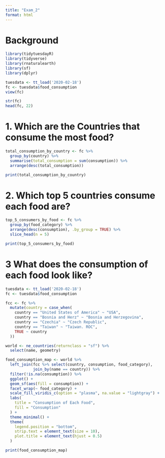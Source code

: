```yaml
---
title: "Exam_2"
format: html
---
```


# Background

```r
library(tidytuesdayR)
library(tidyverse)
library(rnaturalearth)
library(sf)
library(dplyr)
```

```r
tuesdata <- tt_load('2020-02-18')
fc <- tuesdata$food_consumption
view(fc)
```
```r
str(fc)
head(fc, 22)
```

# 1. Which are the Countries that consume the most food?

```r
total_consumption_by_country <- fc %>%
  group_by(country) %>%
  summarise(total_consumption = sum(consumption)) %>%
  arrange(desc(total_consumption))

print(total_consumption_by_country)
```

# 2. Which top 5 countries consume each food are?

```r
top_5_consumers_by_food <- fc %>%
  group_by(food_category) %>%
  arrange(desc(consumption), .by_group = TRUE) %>%
  slice_head(n = 5)

print(top_5_consumers_by_food)
```

# 3 What does the consumption of each food look like?

```r
tuesdata <- tt_load('2020-02-18')
fc <- tuesdata$food_consumption

fcc <- fc %>%
  mutate(country = case_when(
    country == "United States of America" ~ "USA",
    country == "Bosnia and Herz" ~ "Bosnia and Herzegovina",
    country == "Czechia" ~ "Czech Republic",
    country == "Taiwan" ~ "Taiwan. ROC",
    TRUE ~ country
  ))

world <- ne_countries(returnclass = "sf") %>%
  select(name, geometry)

food_consumption_map <- world %>%
  left_join(fcc %>% select(country, consumption, food_category), 
            join_by(name == country)) %>%
  filter(!is.na(consumption)) %>%
  ggplot() +
  geom_sf(aes(fill = consumption)) +
  facet_wrap(~ food_category) +
  scale_fill_viridis_c(option = "plasma", na.value = "lightgray") +
  labs(
    title = "Consumption of Each Food",
    fill = "Consumption"
  ) +
  theme_minimal() +
  theme(
    legend.position = "bottom",
    strip.text = element_text(size = 10),
    plot.title = element_text(hjust = 0.5)
  )

print(food_consumption_map)
```


